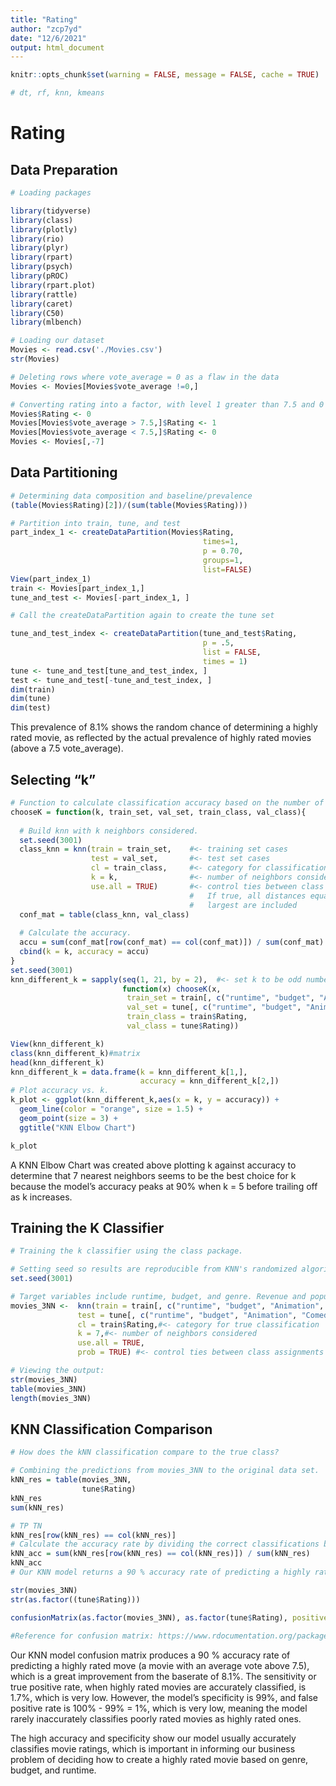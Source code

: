 ```yaml
---
title: "Rating"
author: "zcp7yd"
date: "12/6/2021"
output: html_document
---
```


```r
knitr::opts_chunk$set(warning = FALSE, message = FALSE, cache = TRUE)

# dt, rf, knn, kmeans
```

# Rating 

## Data Preparation

```r
# Loading packages

library(tidyverse)
library(class)
library(plotly)
library(rio)
library(plyr)
library(rpart)
library(psych)
library(pROC)
library(rpart.plot)
library(rattle)
library(caret)
library(C50) 
library(mlbench)
```

```r
# Loading our dataset
Movies <- read.csv('./Movies.csv')
str(Movies) 

# Deleting rows where vote_average = 0 as a flaw in the data
Movies <- Movies[Movies$vote_average !=0,]

# Converting rating into a factor, with level 1 greater than 7.5 and 0 otherwise.
Movies$Rating <- 0
Movies[Movies$vote_average > 7.5,]$Rating <- 1
Movies[Movies$vote_average < 7.5,]$Rating <- 0
Movies <- Movies[,-7]

```


## Data Partitioning                
```r
# Determining data composition and baseline/prevalence
(table(Movies$Rating)[2])/(sum(table(Movies$Rating)))

# Partition into train, tune, and test
part_index_1 <- createDataPartition(Movies$Rating,
                                           times=1,
                                           p = 0.70,
                                           groups=1,
                                           list=FALSE)
View(part_index_1)
train <- Movies[part_index_1,]
tune_and_test <- Movies[-part_index_1, ]

# Call the createDataPartition again to create the tune set 

tune_and_test_index <- createDataPartition(tune_and_test$Rating,
                                           p = .5,
                                           list = FALSE,
                                           times = 1)
tune <- tune_and_test[tune_and_test_index, ]
test <- tune_and_test[-tune_and_test_index, ]
dim(train)
dim(tune)
dim(test)
```
This prevalence of 8.1% shows the random chance of determining a highly rated movie, as reflected by the actual prevalence of highly rated movies (above a 7.5 vote_average).

## Selecting "k"
```r
# Function to calculate classification accuracy based on the number of "k."
chooseK = function(k, train_set, val_set, train_class, val_class){
  
  # Build knn with k neighbors considered.
  set.seed(3001)
  class_knn = knn(train = train_set,    #<- training set cases
                  test = val_set,       #<- test set cases
                  cl = train_class,     #<- category for classification
                  k = k,                #<- number of neighbors considered
                  use.all = TRUE)       #<- control ties between class assignments
                                        #   If true, all distances equal to the kth 
                                        #   largest are included
  conf_mat = table(class_knn, val_class)
  
  # Calculate the accuracy.
  accu = sum(conf_mat[row(conf_mat) == col(conf_mat)]) / sum(conf_mat)                         
  cbind(k = k, accuracy = accu)
}
set.seed(3001)
knn_different_k = sapply(seq(1, 21, by = 2),  #<- set k to be odd number from 1 to 21
                         function(x) chooseK(x, 
                          train_set = train[, c("runtime", "budget", "Animation", "Comedy", "Adventure", "Fantasy", "Drama", "Romance", "Action", "Crime", "Thriller", "History", "ScienceFiction", "Mystery", "Western", "Horror", "Documentary", "Music", "War")],
                          val_set = tune[, c("runtime", "budget", "Animation", "Comedy", "Adventure", "Fantasy", "Drama", "Romance", "Action", "Crime", "Thriller", "History", "ScienceFiction", "Mystery", "Western", "Horror", "Documentary", "Music", "War")],
                          train_class = train$Rating,
                          val_class = tune$Rating))

View(knn_different_k)
class(knn_different_k)#matrix 
head(knn_different_k)
knn_different_k = data.frame(k = knn_different_k[1,],
                             accuracy = knn_different_k[2,])
# Plot accuracy vs. k.
k_plot <- ggplot(knn_different_k,aes(x = k, y = accuracy)) +
  geom_line(color = "orange", size = 1.5) +
  geom_point(size = 3) +
  ggtitle("KNN Elbow Chart")

k_plot
```
A KNN Elbow Chart was created above plotting k against accuracy to determine that 7 nearest neighbors seems to be the best choice for k because the model's accuracy peaks at 90% when k = 5 before trailing off as k increases.

## Training the K Classifier
```r
# Training the k classifier using the class package. 

# Setting seed so results are reproducible from KNN's randomized algorithm
set.seed(3001)

# Target variables include runtime, budget, and genre. Revenue and popularity were excluded as these are highly correlated to rating, and are only known after the movie is released, which isn't helpful for our business question of movie production.
movies_3NN <-  knn(train = train[, c("runtime", "budget", "Animation", "Comedy", "Adventure", "Fantasy", "Drama", "Romance", "Action", "Crime", "Thriller", "History", "ScienceFiction", "Mystery", "Western", "Horror", "Documentary", "Music", "War")],#<- training set cases
               test = tune[, c("runtime", "budget", "Animation", "Comedy", "Adventure", "Fantasy", "Drama", "Romance", "Action", "Crime", "Thriller", "History", "ScienceFiction", "Mystery", "Western", "Horror", "Documentary", "Music", "War")],    #<- test set cases
               cl = train$Rating,#<- category for true classification
               k = 7,#<- number of neighbors considered
               use.all = TRUE,
               prob = TRUE) #<- control ties between class assignments If true, all distances equal to the kth largest are included

# Viewing the output:
str(movies_3NN)
table(movies_3NN)
length(movies_3NN)

```


## KNN Classification Comparison
```r
# How does the kNN classification compare to the true class?

# Combining the predictions from movies_3NN to the original data set.
kNN_res = table(movies_3NN,
                tune$Rating)
kNN_res
sum(kNN_res)  

# TP TN
kNN_res[row(kNN_res) == col(kNN_res)]
# Calculate the accuracy rate by dividing the correct classifications by the total number of classifications.
kNN_acc = sum(kNN_res[row(kNN_res) == col(kNN_res)]) / sum(kNN_res)
kNN_acc
# Our KNN model returns a 90 % accuracy rate of predicting a highly rated move (with an average vote above 7.5), which is a great improvement from the baserate of 8.1%.

str(movies_3NN)
str(as.factor((tune$Rating)))

confusionMatrix(as.factor(movies_3NN), as.factor(tune$Rating), positive = "1", dnn=c("Prediction", "Actual"), mode = "sens_spec")
      
#Reference for confusion matrix: https://www.rdocumentation.org/packages/caret/versions/6.0-86/topics/confusionMatrix 
```
Our KNN model confusion matrix produces a 90 % accuracy rate of predicting a highly rated move (a movie with an average vote above 7.5), which is a great improvement from the baserate of 8.1%. The sensitivity or true positive rate, when highly rated movies are accurately classified, is 1.7%, which is very low. However, the model's specificity is 99%, and false positive rate is 100% - 99% = 1%, which is very low, meaning the model rarely inaccurately classifies poorly rated movies as highly rated ones. 

The high accuracy and specificity show our model usually accurately classifies movie ratings, which is important in informing our business problem of deciding how to create a highly rated movie based on genre, budget, and runtime.





